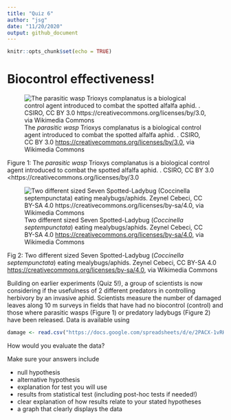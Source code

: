 ```yaml
---
title: "Quiz 6"
author: "jsg"
date: "11/20/2020"
output: github_document
---
```


```r
knitr::opts_chunk$set(echo = TRUE)
```

# Biocontrol effectiveness!

![The *parasitic wasp* Trioxys complanatus is a biological control agent 
introduced to combat the spotted alfalfa aphid.
.  CSIRO, CC BY 3.0 <https://creativecommons.org/licenses/by/3.0>, via Wikimedia Commons](https://upload.wikimedia.org/wikipedia/commons/thumb/0/04/CSIRO_ScienceImage_2357_Spotted_alfalfa_aphid_being_attacked_by_parasitic_wasp.jpg/800px-CSIRO_ScienceImage_2357_Spotted_alfalfa_aphid_being_attacked_by_parasitic_wasp.jpg)

Figure 1: The *parasitic wasp* Trioxys complanatus is a biological control agent 
introduced to combat the spotted alfalfa aphid.
.  CSIRO, CC BY 3.0 <https://creativecommons.org/licenses/by/3.0


![Two different sized Seven Spotted-Ladybug (*Coccinella septempunctata*) eating mealybugs/aphids.  Zeynel Cebeci, CC BY-SA 4.0 <https://creativecommons.org/licenses/by-sa/4.0>, via Wikimedia Commons](https://upload.wikimedia.org/wikipedia/commons/thumb/4/42/Seven_Spotted-Ladybug_-_Coccinella_septempunctata.jpg/800px-Seven_Spotted-Ladybug_-_Coccinella_septempunctata.jpg)

Fig 2: Two different sized Seven Spotted-Ladybug (*Coccinella septempunctata*) eating mealybugs/aphids.  Zeynel Cebeci, CC BY-SA 4.0 <https://creativecommons.org/licenses/by-sa/4.0>, via Wikimedia Commons

Building on earlier experiments (Quiz 5!), a group of scientists is now considering
if the usefulness of 2 different predators in controlling herbivory by an invasive aphid. 
Scientists measure the number of damaged leaves along 10 m surveys
in fields that have had no biocontrol (control) and those where parasitic wasps (Figure 1)
or predatory
ladybugs (Figure 2) have been released. Data is available using


```r
damage <- read.csv("https://docs.google.com/spreadsheets/d/e/2PACX-1vRHZzd1CivJEUGnZetFnou_pEgyJD93G2-GHs2wNMMb2p-uXAN9sybg7sPfRcd7i_nUF65bGHwbQ8ph/pub?gid=976089384&single=true&output=csv", header = T, stringsAsFactors = T)
```


How would you evaluate the data?

Make sure your answers include

* null hypothesis
* alternative hypothesis
* explanation for test you will use
* results from statistical test (including post-hoc tests if needed!)
* clear explanation of how results relate to your stated hypotheses
* a graph that clearly displays the data
